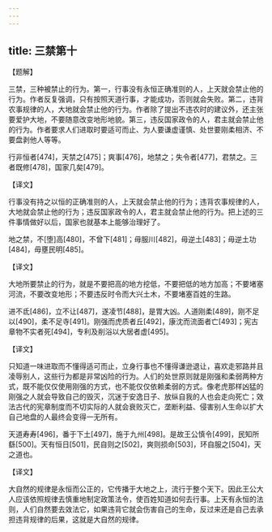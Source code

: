 ```yaml
---
---
---
```

title: 三禁第十
---





【题解】


三禁，三种被禁止的行为。第一，行事没有永恒正确准则的人，上天就会禁止他的行为。作者反复强调，只有按照天道行事，才能成功，否则就会失败。第二，违背农事规律的人，大地就会禁止他的行为。作者除了提出不违农时的建议外，还主张要爱护大地，不要随意改变地形地貌。第三，违反国家政令的人，君主就会禁止他的行为。作者要求人们进取时要适可而止、为人要谦虚谨慎、处世要刚柔相济、不要盘剥他人等等。


行非恒者[474]，天禁之[475]；爽事[476]，地禁之；失令者[477]，君禁之。三者既修[478]，国家几矣[479]。


【译文】


行事没有持之以恒的正确准则的人，上天就会禁止他的行为；违背农事规律的人，大地就会禁止他的行为；违反国家政令的人，君主就会禁止他的行为。把上述的三件事情做好以后，国家也就基本上能够治理好了。


地之禁，不[堕]高[480]，不曾下[481]；毋服川[482]，毋逆土[483]；毋逆土功[484]，毋壅民明[485]。


【译文】


大地所要禁止的行为，就是不要把高的地方挖低，不要把低的地方加高；不要堵塞河流，不要改变地形；不要违反时令而大兴土木，不要堵塞百姓的生路。


进不氐[486]，立不让[487]，遂凌节[488]，是胃大凶。人道刚柔[489]，刚不足以[490]，柔不足寺[491]。刚强而虎质者丘[492]，康沈而流面者亡[493]；宪古章物不实者死[494]，专利及削浴以大居者虚[495]。


【译文】


只知道一味进取而不懂得适可而止，立身行事也不懂得谦逊退让，喜欢走邪路并且凌辱别人，这些行为都是非常凶险的行为。人们的处世原则就是刚强和柔弱两种方式，既不能仅仅使用刚强的方式，也不能仅仅依赖柔弱的方式。像老虎那样凶猛的刚强之人就会导致自己的毁灭，沉迷于安逸日子、放纵自我的人也会走向死亡；效法古代的宪章制度而不切实际的人就会衰败灭亡，垄断利益、侵害别人生命以扩大自己地盘的人最终会变得一无所有。


天道寿寿[496]，番于下土[497]，施于九州[498]。是故王公慎令[499]，民知所繇[500]。天有恒日[501]，民自则之[502]，爽则损命[503]，环自服之[504]，天之道也。


【译文】


大自然的规律是永恒而公正的，它传播于大地之上，流行于整个天下。因此王公大人应该依照规律去慎重地制定政策法令，使百姓知道如何去行事。上天有永恒的法则，人们自然要去效法它，如果违背它就会伤害自己的生命，反过来还是自己去承担违背规律的后果，这就是大自然的规律。